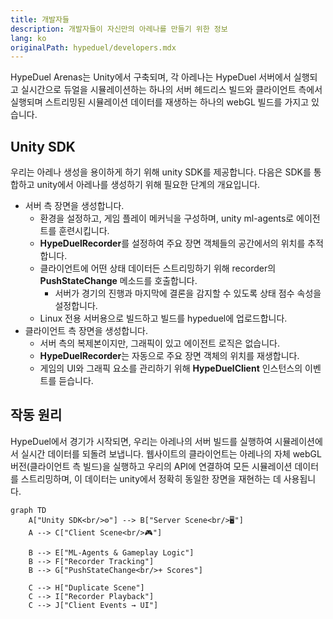 ```yaml
---
title: 개발자들
description: 개발자들이 자신만의 아레나를 만들기 위한 정보
lang: ko
originalPath: hypeduel/developers.mdx
---
```

HypeDuel Arenas는 Unity에서 구축되며, 각 아레나는 HypeDuel 서버에서 실행되고 실시간으로 듀얼을 시뮬레이션하는 하나의 서버 헤드리스 빌드와 클라이언트 측에서 실행되며 스트리밍된 시뮬레이션 데이터를 재생하는 하나의 webGL 빌드를 가지고 있습니다.

## Unity SDK

우리는 아레나 생성을 용이하게 하기 위해 unity SDK를 제공합니다. 다음은 SDK를 통합하고 unity에서 아레나를 생성하기 위해 필요한 단계의 개요입니다.

- 서버 측 장면을 생성합니다.
  - 환경을 설정하고, 게임 플레이 메커닉을 구성하며, unity ml-agents로 에이전트를 훈련시킵니다.
  - **HypeDuelRecorder**를 설정하여 주요 장면 객체들의 공간에서의 위치를 추적합니다.
  - 클라이언트에 어떤 상태 데이터든 스트리밍하기 위해 recorder의 **PushStateChange** 메소드를 호출합니다.
    - 서버가 경기의 진행과 마지막에 결론을 감지할 수 있도록 상태 점수 속성을 설정합니다.
  - Linux 전용 서버용으로 빌드하고 빌드를 hypeduel에 업로드합니다.
- 클라이언트 측 장면을 생성합니다.
  - 서버 측의 복제본이지만, 그래픽이 있고 에이전트 로직은 없습니다.
  - **HypeDuelRecorder**는 자동으로 주요 장면 객체의 위치를 재생합니다.
  - 게임의 UI와 그래픽 요소를 관리하기 위해 **HypeDuelClient** 인스턴스의 이벤트를 듣습니다.

## 작동 원리

HypeDuel에서 경기가 시작되면, 우리는 아레나의 서버 빌드를 실행하여 시뮬레이션에서 실시간 데이터를 되돌려 보냅니다. 웹사이트의 클라이언트는 아레나의 자체 webGL 버전(클라이언트 측 빌드)을 실행하고 우리의 API에 연결하여 모든 시뮬레이션 데이터를 스트리밍하며, 이 데이터는 unity에서 정확히 동일한 장면을 재현하는 데 사용됩니다.

```mermaid
graph TD
    A["Unity SDK<br/>⚙️"] --> B["Server Scene<br/>🖥️"]
    A --> C["Client Scene<br/>🎮"]

    B --> E["ML-Agents & Gameplay Logic"]
    B --> F["Recorder Tracking"]
    B --> G["PushStateChange<br/>+ Scores"]

    C --> H["Duplicate Scene"]
    C --> I["Recorder Playback"]
    C --> J["Client Events → UI"]

```
